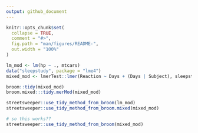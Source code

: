 ```yaml
---
output: github_document
---
```


<!-- README.md is generated from README.Rmd. Please edit that file -->

```r
knitr::opts_chunk$set(
  collapse = TRUE,
  comment = "#>",
  fig.path = "man/figures/README-",
  out.width = "100%"
)
```

```r
lm_mod <- lm(hp ~ ., mtcars)
data("sleepstudy", package = "lme4")
mixed_mod <- lmerTest::lmer(Reaction ~ Days + (Days | Subject), sleepstudy)

broom::tidy(mixed_mod)
broom.mixed:::tidy.merMod(mixed_mod)

streetsweeper::use_tidy_method_from_broom(lm_mod)
streetsweeper::use_tidy_method_from_broom.mixed(mixed_mod)

# so this works??
streetsweeper::use_tidy_method_from_broom(mixed_mod)
```

